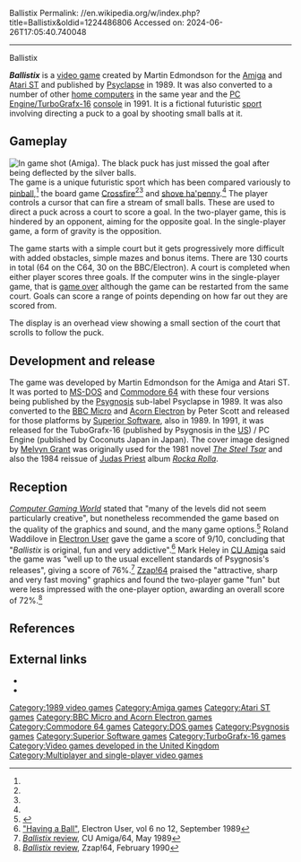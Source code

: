 Ballistix
Permalink: //en.wikipedia.org/w/index.php?title=Ballistix&oldid=1224486806
Accessed on: 2024-06-26T17:05:40.740048



------
Ballistix
{{Infobox video game
|title = Ballistix
|image = Ballistix-cover.png
|caption = Cover art by [[Melvyn Grant]]
|developer = [[Reflections Interactive]]
|publisher = '''Amiga''', '''Atari ST'''{{Video game release|UK|[[Psyclapse (company)|Psyclapse]]|EU|Sizzlers}}'''MS-DOS''', '''C64'''{{Video game release|UK|[[Psyclapse (company)|Psyclapse]]}}'''BBC Micro''', '''Acorn Electron'''{{Video game release|UK|[[Superior Software]]}}'''TurboGrafx-16'''{{Video game release|NA|[[NEC|NEC Technologies]]|JP|Coconuts Japan}}
|designer = [[Martin Edmondson]]
|released = 1989
|genre = [[Sports video game|Sports game]]
|modes = [[Single-player video game|Single-player]], [[Multiplayer video game|multiplayer]]
|platforms = [[Amiga]], [[Atari ST]], [[Acorn Electron]], [[BBC Micro]], [[Commodore 64]], [[DOS]], [[TurboGrafx-16]]
}}

'''''Ballistix''''' is a [[video game]] created by Martin Edmondson for the [[Amiga]] and [[Atari ST]] and published by [[Psygnosis|Psyclapse]] in 1989. It was also converted to a number of other [[home computer]]s in the same year and the [[TurboGrafx-16|PC Engine/TurboGrafx-16]] [[Video game console|console]] in 1991. It is a fictional futuristic [[sports video game|sport]] involving directing a puck to a goal by shooting small balls at it.

==Gameplay==
[[Image:Ballistix-amiga.png|thumb|left|In game shot (Amiga). The black puck has just missed the goal after being deflected by the silver balls.]]
The game is a unique futuristic sport which has been compared variously to [[pinball]],<ref name="electron"/> the board game [[Crossfire (board game)|Crossfire]]<ref name="zzap"/><ref name="commodore user"/> and [[shove ha'penny]].<ref name="electron"/> The player controls a cursor that can fire a stream of small balls. These are used to direct a puck across a court to score a goal. In the two-player game, this is hindered by an opponent, aiming for the opposite goal. In the single-player game, a form of gravity is the opposition.

The game starts with a simple court but it gets progressively more difficult with added obstacles, simple mazes and bonus items. There are 130 courts in total (64 on the C64, 30 on the BBC/Electron). A court is completed when either player scores three goals. If the computer wins in the single-player game, that is [[game over]] although the game can be restarted from the same court. Goals can score a range of points depending on how far out they are scored from.

The display is an overhead view showing a small section of the court that scrolls to follow the puck.

==Development and release==
The game was developed by Martin Edmondson for the Amiga and Atari ST. It was ported to [[MS-DOS]] and [[Commodore 64]] with these four versions being published by the [[Psygnosis]] sub-label Psyclapse in 1989. It was also converted to the [[BBC Micro]] and [[Acorn Electron]] by Peter Scott and released for those platforms by [[Superior Software]], also in 1989. In 1991, it was released for the TuboGrafx-16 (published by Psygnosis in the [[United States|US]]) / PC Engine (published by Coconuts Japan in Japan). The cover image designed by [[Melvyn Grant]] was originally used for the 1981 novel ''[[The Steel Tsar]]'' and also the 1984 reissue of [[Judas Priest]] album ''[[Rocka Rolla]]''.

==Reception==
''[[Computer Gaming World]]'' stated that "many of the levels did not seem particularly creative", but nonetheless recommended the game based on the quality of the graphics and sound, and the many game options.<ref name="seacat198907">{{cite magazine | title=Marbles From Hell | magazine=[[Computer Gaming World]] | issue=61 | date=July 1989 | url=http://www.cgwmuseum.org/galleries/issues/cgw_61.pdf | accessdate=16 April 2016 | last=Seacat | first=Douglas | pages=35}}</ref> Roland Waddilove in [[Electron User]] gave the game a score of 9/10, concluding that "''Ballistix'' is original, fun and very addictive".<ref name="electron">[http://8bs.com/elecgame/ballistix.htm "Having a Ball"], Electron User, vol 6 no 12, September 1989</ref> Mark Heley in [[CU Amiga]] said the game was "well up to the usual excellent standards of Psygnosis's releases", giving a score of 76%.<ref name="commodore user">[http://amr.abime.net/review_14918 ''Ballistix'' review], CU Amiga/64, May 1989</ref> [[Zzap!64]] praised the "attractive, sharp and very fast moving" graphics and found the two-player game "fun" but were less impressed with the one-player option, awarding an overall score of 72%.<ref name="zzap">[http://www.zzap64.co.uk/cgi-bin/displaypage.pl?issue=058&amp;page=010&amp;thumbstart=0&amp;magazine=zzap&amp;check=1 ''Ballistix'' review], Zzap!64, February 1990</ref>

==References==
{{Reflist}}

==External links==
* {{moby game|id=/ballistix|name=''Ballistix''}}
* {{abime|id=23}}

{{Ubisoft Reflections}}
{{Authority control}}

[[Category:1989 video games]]
[[Category:Amiga games]]
[[Category:Atari ST games]]
[[Category:BBC Micro and Acorn Electron games]]
[[Category:Commodore 64 games]]
[[Category:DOS games]]
[[Category:Psygnosis games]]
[[Category:Superior Software games]]
[[Category:TurboGrafx-16 games]]
[[Category:Video games developed in the United Kingdom]]
[[Category:Multiplayer and single-player video games]]